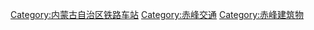[[Category:内蒙古自治区铁路车站|Category:内蒙古自治区铁路车站]]
[[Category:赤峰交通|Category:赤峰交通]]
[[Category:赤峰建筑物|Category:赤峰建筑物]]
